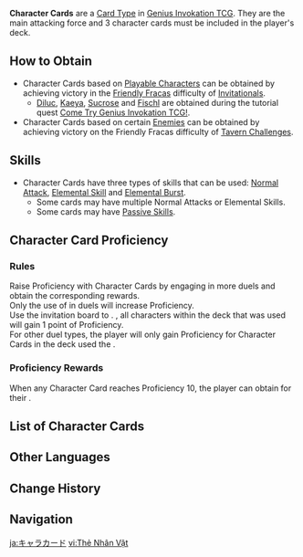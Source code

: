{{CustomTabs
|tab1=Overview
|tab2=Gallery
}}
{{Terminology Infobox
|image = Icon Character Card.png
|type  = Card Types
|type2 = Genius Invokation TCG Subsystems
}}
{{About|cards in Genius Invokation TCG|official images used to introduce a new playable character|Character Introduction/Gallery#Character Cards}}
'''Character Cards''' are a [[Card Type]] in [[Genius Invokation TCG]]. They are the main attacking force and 3 character cards must be included in the player's deck.

==How to Obtain==
* Character Cards based on [[Playable Characters]] can be obtained by achieving victory in the [[Genius Invokation TCG/Stage#Friendly Fracas 2|Friendly Fracas]] difficulty of [[Genius Invokation TCG/Invitational|Invitationals]].
** [[Diluc (Character Card)|Diluc]], [[Kaeya (Character Card)|Kaeya]], [[Sucrose (Character Card)|Sucrose]] and [[Fischl (Character Card)|Fischl]] are obtained during the tutorial quest [[Come Try Genius Invokation TCG!]].
* Character Cards based on certain [[Enemies]] can be obtained by achieving victory on the Friendly Fracas difficulty of [[Genius Invokation TCG/Stage#Friendly Fracas|Tavern Challenges]].

==Skills==
* Character Cards have three types of skills that can be used: [[Character Card Normal Attack|Normal Attack]], [[Character Card Elemental Skill|Elemental Skill]] and [[Character Card Elemental Burst|Elemental Burst]].
** Some cards may have multiple Normal Attacks or Elemental Skills.
** Some cards may have [[Character Card Passive Skill|Passive Skill]]s.

==Character Card Proficiency==
===Rules===
Raise Proficiency with Character Cards by engaging in more duels and obtain the corresponding rewards.<br>
Only the use of {{Color|help|player-created decks}} in duels will increase Proficiency.<br>
Use the invitation board to {{Color|help|invite characters and participate in Co-Op Mode duels}}. {{Color|help|After each victory in such duels}}, all characters within the deck that was used will gain 1 point of Proficiency.<br>
For other duel types, the player will only gain Proficiency for Character Cards in the deck used the {{Color|help|first time victory is achieved}}.

===Proficiency Rewards===
When any Character Card reaches Proficiency 10, the player can obtain {{Color|help|Dynamic Skins}} for their {{Color|help|Talent Card}}.

==List of Character Cards==
{{Genius Invokation TCG Cards by Category Table
|Genius Invokation TCG Character Cards
|not1=Unobtainable Cards
|nogroup=1
|nocost=1
|notype=1
|yeshealth=1
}}

==Other Languages==
{{Other Languages
|en      = Character Card
|zhs     = 角色牌
|zhs_rm  = Juésè-pái
|zht     = 角色牌
|zht_rm  = Juésè-pái
|zh_tl   = Character Card
|ja      = キャラカード
|ja_rm   = Kyara Kaado
|ja_tl   = Character Card
|ko      = 캐릭터 카드
|ko_tl   = Character Card
|es      = Carta de personaje
|es_tl   = Character Card
|fr      = Carte de personnage
|fr_tl   = Character Card
|ru      = Карта персонажа
|ru_tl   = Character Card
|th      = การ์ดตัวละคร
|th_rm   = 
|th_tl   = 
|vi      = Thẻ Nhân Vật
|vi_tl   = 
|de      = Figurenkarte
|de_tl   = Character Card
|id      = Kartu Karakter
|id_tl   = Character Card
|pt      = Carta de Personagem
|pt_tl   = 
|tr      = Karakter Kartı
|tr_tl   = 
|it      = Carta personaggio
|it_tl   = Character Card
}}

==Change History==
{{Change History|3.3}}

==Navigation==
{{Genius Invokation TCG Navbox|Character Card}}

[[ja:キャラカード]]
[[vi:Thẻ Nhân Vật]]